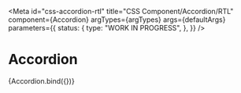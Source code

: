 <!-- @license CC0-1.0 -->


<Meta
  id="css-accordion-rtl"
  title="CSS Component/Accordion/RTL"
  component={Accordion}
  argTypes={argTypes}
  args={defaultArgs}
  parameters={{
    status: {
      type: "WORK IN PROGRESS",
    },
  }}
/>

# Accordion

<Canvas>
  <Story
    name="RTL"
    args={{
      ...exampleArgs,
      label: 'ما هو "لوريم إيبسوم" ؟',
      body: ' المحتوى) ويُستخدم في صناعات المطابع ودور النشر. كان لوريم إيبسوم ولايزال المعيار للنص الشكلي منذ القرن الخامس عشر عندما قامت مطبعة مجهولة برص مجموعة من الأحرف بشكل عشوائي أخذتها من نص، لتكوّن كتيّب بمثابة دليل أو مرجع شكلي لهذه الأحرف. خمسة قرون من الزمن لم تقضي على هذا النص، بل انه حتى صار مستخدماً وبشكله الأصلي في الطباعة والتنضيد الإلكتروني. انتشر بشكل كبير في ستينيّات هذا القرن مع إصدار رقائق "ليتراسيت" (Letraset) البلاستيكية تحوي مقاطع من هذا النص، وعاد لينتشر مرة أخرى مؤخراَ مع ظهور برامج النشر الإلكتروني مثل "ألدوس بايج مايكر" (Aldus PageMaker) والتي حوت أيضاً على نسخ من نص لوريم إيبسوم.',
      locale: "ar",
    }}
  >
    {Accordion.bind({})}
  </Story>
</Canvas>

<ArgsTable story="RTL" />
